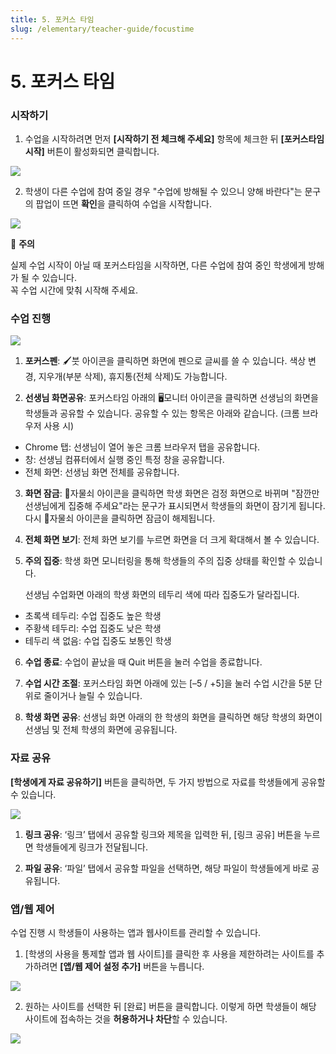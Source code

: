 ```yaml
---
title: 5. 포커스 타임
slug: /elementary/teacher-guide/focustime
---
```



# 5. 포커스 타임

### 시작하기

1. 수업을 시작하려면 먼저 **[시작하기 전 체크해 주세요]** 항목에 체크한 뒤 **[포커스타임 시작]** 버튼이 활성화되면 클릭합니다.

<Image src="/img/kr/elementary/teacher/05-01.jpg" size="lg" />

2. 학생이 다른 수업에 참여 중일 경우 "수업에 방해될 수 있으니 양해 바란다"는 문구의 팝업이 뜨면 **확인**을 클릭하여 수업을 시작합니다.

<Image src="/img/kr/elementary/teacher/05-02.jpg" size="lg" />

🚨 **주의**

실제 수업 시작이 아닐 때 포커스타임을 시작하면, 다른 수업에 참여 중인 학생에게 방해가 될 수 있습니다.\
꼭 수업 시간에 맞춰 시작해 주세요.

### 수업 진행

<Image src="/img/kr/elementary/teacher/05-03.jpg" size="lg" />

1. **포커스펜**: 🖌️붓 아이콘을 클릭하면 화면에 펜으로 글씨를 쓸 수 있습니다. 색상 변경, 지우개(부분 삭제), 휴지통(전체 삭제)도 가능합니다.

2. **선생님 화면공유**: 포커스타임 아래의 🖥️모니터 아이콘을 클릭하면 선생님의 화면을 학생들과 공유할 수 있습니다. 공유할 수 있는 항목은 아래와 같습니다.
   (크롬 브라우저 사용 시)

- Chrome 탭: 선생님이 열어 놓은 크롬 브라우저 탭을 공유합니다.
- 창: 선생님 컴퓨터에서 실행 중인 특정 창을 공유합니다.
- 전체 화면: 선생님 화면 전체를 공유합니다.

3. **화면 잠금**: 자물쇠 아이콘을 클릭하면 학생 화면은 검정 화면으로 바뀌며 "잠깐만 선생님에게 집중해 주세요"라는 문구가 표시되면서 학생들의 화면이 잠기게 됩니다. 다시 자물쇠 아이콘을 클릭하면 잠금이 해제됩니다.

4. **전체 화면 보기**: 전체 화면 보기를 누르면 화면을 더 크게 확대해서 볼 수 있습니다.

5. **주의 집중**: 학생 화면 모니터링을 통해 학생들의 주의 집중 상태를 확인할 수 있습니다.

   선생님 수업화면 아래의 학생 화면의 테두리 색에 따라 집중도가 달라집니다.

- 초록색 테두리: 수업 집중도 높은 학생
- 주황색 테두리: 수업 집중도 낮은 학생
- 테두리 색 없음: 수업 집중도 보통인 학생

6. **수업 종료**: 수업이 끝났을 때 Quit 버튼을 눌러 수업을 종료합니다.

7. **수업 시간 조절**: 포커스타임 화면 아래에 있는 [–5 / +5]을 눌러 수업 시간을 5분 단위로 줄이거나 늘릴 수 있습니다.

8. **학생 화면 공유**: 선생님 화면 아래의 한 학생의 화면을 클릭하면 해당 학생의 화면이 선생님 및 전체 학생의 화면에 공유됩니다.

### 자료 공유

**[학생에게 자료 공유하기]** 버튼을 클릭하면, 두 가지 방법으로 자료를 학생들에게 공유할 수 있습니다.

<Image src="/img/kr/elementary/teacher/05-04.jpg" size="lg" />

1. **링크 공유**: ‘링크’ 탭에서 공유할 링크와 제목을 입력한 뒤, [링크 공유] 버튼을 누르면 학생들에게 링크가 전달됩니다.

2. **파일 공유**: ‘파일’ 탭에서 공유할 파일을 선택하면, 해당 파일이 학생들에게 바로 공유됩니다.

### 앱/웹 제어

수업 진행 시 학생들이 사용하는 앱과 웹사이트를 관리할 수 있습니다.

1. [학생의 사용을 통제할 앱과 웹 사이트]를 클릭한 후 사용을 제한하려는 사이트를 추가하려면 **[앱/웹 제어 설정 추가]** 버튼을 누릅니다.

<Image src="/img/kr/elementary/teacher/05-05.jpg" size="lg" />

2. 원하는 사이트를 선택한 뒤 [완료] 버튼을 클릭합니다. 이렇게 하면 학생들이 해당 사이트에 접속하는 것을 **허용하거나 차단**할 수 있습니다.

<Image src="/img/kr/elementary/teacher/05-06.jpg" size="lg" />
